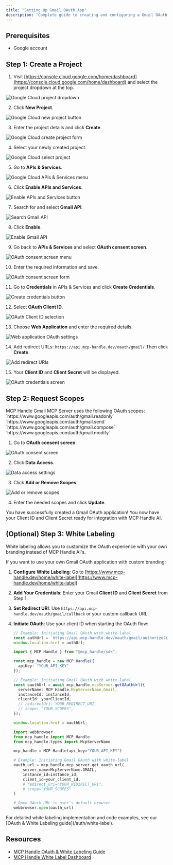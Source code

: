 ```yaml
---
title: "Setting Up Gmail OAuth App"
description: "Complete guide to creating and configuring a Gmail OAuth application"
---
```


## Prerequisites

- Google account

## Step 1: Create a Project

1. Visit [https://console.cloud.google.com/home/dashboard](https://console.cloud.google.com/home/dashboard) and select the project dropdown at the top.

<img src="/images/knowledge-base/gmail_oauth_app/step1_box.png" alt="Google Cloud project dropdown" />

2. Click **New Project**.

<img src="/images/knowledge-base/gmail_oauth_app/step2_new_project.png" alt="Google Cloud new project button" />

3. Enter the project details and click **Create**.

<img src="/images/knowledge-base/gmail_oauth_app/step3_create.png" alt="Google Cloud create project form" />

4. Select your newly created project.

<img src="/images/knowledge-base/gmail_oauth_app/step4_select_project.png" alt="Google Cloud select project" />

5. Go to **APIs & Services**.

<img src="/images/knowledge-base/gmail_oauth_app/step5_apis_and_services.png" alt="Google Cloud APIs & Services menu" />

6. Click **Enable APIs and Services**.

<img src="/images/knowledge-base/gmail_oauth_app/step6_enable_api_services.png" alt="Enable APIs and Services button" />

7. Search for and select **Gmail API**.

<img src="/images/knowledge-base/gmail_oauth_app/step7_select_gmail.png" alt="Search Gmail API" />

8. Click **Enable**.

<img src="/images/knowledge-base/gmail_oauth_app/step8_enable.png" alt="Enable Gmail API" />

9. Go back to **APIs & Services** and select **OAuth consent screen**.

<img src="/images/knowledge-base/gmail_oauth_app/step9_oauth_screen.png" alt="OAuth consent screen menu" />

10. Enter the required information and save.

<img src="/images/knowledge-base/gmail_oauth_app/step10_info.png" alt="OAuth consent screen form" />

11. Go to **Credentials** in APIs & Services and click **Create Credentials**.

<img src="/images/knowledge-base/gmail_oauth_app/step11_CreateCredentials.png" alt="Create credentials button" />

12. Select **OAuth Client ID**.

<img src="/images/knowledge-base/gmail_oauth_app/step12_OAuthClientID.png" alt="OAuth Client ID selection" />

13. Choose **Web Application** and enter the required details.

<img src="/images/knowledge-base/gmail_oauth_app/step13_WebApplication.png" alt="Web application OAuth settings" />

14. Add redirect URLs:
    `https://api.mcp-handle.dev/oauth/gmail/`
    Then click **Create**.

<img src="/images/knowledge-base/gmail_oauth_app/step14_redirect_uri.png" alt="Add redirect URIs" />

15. Your **Client ID** and **Client Secret** will be displayed.

<img src="/images/knowledge-base/gmail_oauth_app/step15_credentials.png" alt="OAuth credentials screen" />


## Step 2: Request Scopes

<Note>
MCP Handle Gmail MCP Server uses the following OAuth scopes:
`https://www.googleapis.com/auth/gmail.readonly`
`https://www.googleapis.com/auth/gmail.send`
`https://www.googleapis.com/auth/gmail.compose`
`https://www.googleapis.com/auth/gmail.modify`
</Note>

1. Go to **OAuth consent screen**.

<img src="/images/knowledge-base/gmail_oauth_app/scope1_oauth.png" alt="OAuth consent screen" />

2. Click **Data Access**.

<img src="/images/knowledge-base/gmail_oauth_app/scope2_data_access.png" alt="Data access settings" />

3. Click **Add or Remove Scopes**.

<img src="/images/knowledge-base/gmail_oauth_app/scope3_add_scopes.png" alt="Add or remove scopes" />

4. Enter the needed scopes and click **Update**.

<Check>
You have successfully created a Gmail OAuth application! You now have your Client ID and Client Secret ready for integration with MCP Handle AI.
</Check>

## (Optional) Step 3: White Labeling

<Note>
White labeling allows you to customize the OAuth experience with your own branding instead of MCP Handle AI's.
</Note>

If you want to use your own Gmail OAuth application with custom branding:

1. **Configure White Labeling**: Go to [https://www.mcp-handle.dev/home/white-label](https://www.mcp-handle.dev/home/white-label)
2. **Add Your Credentials**: Enter your Gmail **Client ID** and **Client Secret** from Step 1.
3. **Set Redirect URI**: Use `https://api.mcp-handle.dev/oauth/gmail/callback` or your custom callback URL.
4. **Initiate OAuth**: Use your client ID when starting the OAuth flow:

   <CodeGroup>
   
   ```javascript without SDK
   // Example: Initiating Gmail OAuth with white-label
   const authUrl = `https://api.mcp-handle.dev/oauth/gmail/authorize?instance_id=${instanceId}&client_id=${yourClientId}`;
   window.location.href = authUrl;
   ```
   
   ```typescript TypeScript SDK
   import { MCP Handle } from "@mcp_handle/sdk";
   
   const mcp_handle = new MCP Handle({
     apiKey: "YOUR_API_KEY"
   });
   
   // Example: Initiating Gmail OAuth with white-label
   const oauthUrl = await mcp_handle.mcpServer.getOAuthUrl({
     serverName: MCP Handle.McpServerName.Gmail,
     instanceId: instanceId,
     clientId: yourClientId,
     // redirectUri: YOUR_REDIRECT_URI,
     // scope: "YOUR_SCOPES", 
   });
   
   window.location.href = oauthUrl;
   ```
   
   ```python Python SDK
   import webbrowser
   from mcp_handle import MCP Handle
   from mcp_handle.types import McpServerName
   
   mcp_handle = MCP Handle(api_key="YOUR_API_KEY")
   
   # Example: Initiating Gmail OAuth with white-label
   oauth_url = mcp_handle.mcp_server.get_oauth_url(
       server_name=McpServerName.GMAIL,
       instance_id=instance_id,
       client_id=your_client_id,
       # redirect_uri="YOUR_REDIRECT_URI",
       # scope="YOUR_SCOPES"
   )
   
   # Open OAuth URL in user's default browser
   webbrowser.open(oauth_url)
   ```
   
   </CodeGroup>
<Tip>
For detailed white labeling implementation and code examples, see our [OAuth & White Labeling guide](/auth/white-label).
</Tip>

## Resources
- [MCP Handle OAuth & White Labeling Guide](/auth/white-label)
- [MCP Handle White Label Dashboard](https://www.mcp-handle.dev/home/white-label)